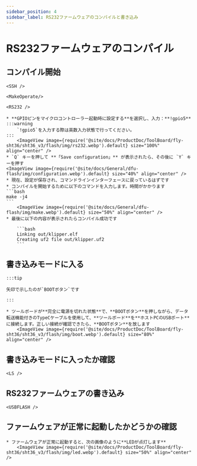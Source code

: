 ```yaml
---
sidebar_position: 4
sidebar_label: RS232ファームウェアのコンパイルと書き込み
---
```




# RS232ファームウェアのコンパイル

## コンパイル開始

    <SSH />

    <MakeOperate/>

    <RS232 />

    * **GPIOピンをマイクロコントローラー起動時に設定する**を選択し、入力：**!gpio5**
    :::warning
        `!gpio5`を入力する際は英数入力状態で行ってください。
    :::
        <ImageView image={require('@site/docs/ProductDoc/ToolBoard/fly-sht36/sht36_v3/flash/img/rs232.webp').default} size="100%" align="center" />
    * `Q` キーを押して **「Save configuration」** が表示されたら、その後に `Y` キーを押す
    <ImageView image={require('@site/docs/General/dfu-flash/img/configuration.webp').default} size="40%" align="center" />
    * 現在、設定が保存され、コマンドラインインターフェースに戻っているはずです
    * コンパイルを開始するために以下のコマンドを入力します。時間がかかります
    ```bash
    make -j4
    ```
        <ImageView image={require('@site/docs/General/dfu-flash/img/make.webp').default} size="50%" align="center" />
    * 最後に以下の内容が表示されたらコンパイル成功です

        ```bash
        Linking out/klipper.elf
        Creating uf2 file out/klipper.uf2
        ```


## 書き込みモードに入る

    :::tip

    矢印で示したのが`BOOTボタン`です

    :::

    * ツールボードが**完全に電源を切れた状態**で、**BOOTボタン**を押しながら、データ転送機能付きのTypeCケーブルを使用して、**ツールボード**を**ホストPCのUSBポート**に接続します。正しい接続が確認できたら、**BOOTボタン**を放します
        <ImageView image={require('@site/docs/ProductDoc/ToolBoard/fly-sht36/sht36_v3/flash/img/boot.webp').default} size="80%" align="center" />

## 書き込みモードに入ったか確認

    <LS />


## RS232ファームウェアの書き込み
    
    <USBFLASH />
    


## ファームウェアが正常に起動したかどうかの確認

    * ファームウェアが正常に起動すると、次の画像のように**LEDが点灯します**
        <ImageView image={require('@site/docs/ProductDoc/ToolBoard/fly-sht36/sht36_v3/flash/img/led.webp').default} size="50%" align="center" />
